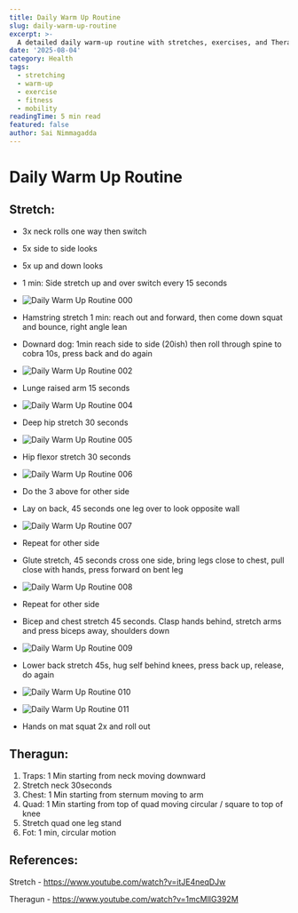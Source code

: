 ```yaml
---
title: Daily Warm Up Routine
slug: daily-warm-up-routine
excerpt: >-
  A detailed daily warm-up routine with stretches, exercises, and Theragun techniques to improve flexibility and mobility.
date: '2025-08-04'
category: Health
tags:
  - stretching
  - warm-up
  - exercise
  - fitness
  - mobility
readingTime: 5 min read
featured: false
author: Sai Nimmagadda
---
```

# Daily Warm Up Routine

## Stretch:

- 3x neck rolls one way then switch
- 5x side to side looks
- 5x up and down looks
- 1 min: Side stretch up and over switch every 15 seconds
- ![Daily Warm Up Routine 000](/images/articles/daily-warm-up-routine-000.jpg)
- Hamstring stretch 1 min: reach out and forward, then come down squat and bounce, right angle lean

- Downard dog: 1min reach side to side (20ish) then roll through spine to cobra 10s, press back and do again
- ![Daily Warm Up Routine 002](/images/articles/daily-warm-up-routine-002.jpg)

- Lunge raised arm 15 seconds
- ![Daily Warm Up Routine 004](/images/articles/daily-warm-up-routine-004.jpg)
- Deep hip stretch 30 seconds
- ![Daily Warm Up Routine 005](/images/articles/daily-warm-up-routine-005.jpg)
- Hip flexor stretch 30 seconds
- ![Daily Warm Up Routine 006](/images/articles/daily-warm-up-routine-006.jpg)
- Do the 3 above for other side
- Lay on back, 45 seconds one leg over to look opposite wall
- ![Daily Warm Up Routine 007](/images/articles/daily-warm-up-routine-007.jpg)
- Repeat for other side
- Glute stretch, 45 seconds cross one side, bring legs close to chest, pull close with hands, press forward on bent leg
- ![Daily Warm Up Routine 008](/images/articles/daily-warm-up-routine-008.jpg)
- Repeat for other side
- Bicep and chest stretch 45 seconds. Clasp hands behind, stretch arms and press biceps away, shoulders down
- ![Daily Warm Up Routine 009](/images/articles/daily-warm-up-routine-009.jpg)
- Lower back stretch 45s, hug self behind knees, press back up, release, do again
- ![Daily Warm Up Routine 010](/images/articles/daily-warm-up-routine-010.jpg)
- ![Daily Warm Up Routine 011](/images/articles/daily-warm-up-routine-011.jpg)
- Hands on mat squat 2x and roll out

## Theragun:

1. Traps: 1 Min starting from neck moving downward
2. Stretch neck 30seconds
3. Chest: 1 Min starting from sternum moving to arm
4. Quad: 1 Min starting from top of quad moving circular / square to top of knee
5. Stretch quad one leg stand
6. Fot: 1 min, circular motion

## References:

Stretch - https://www.youtube.com/watch?v=itJE4neqDJw

Theragun - https://www.youtube.com/watch?v=1mcMlIG392M
